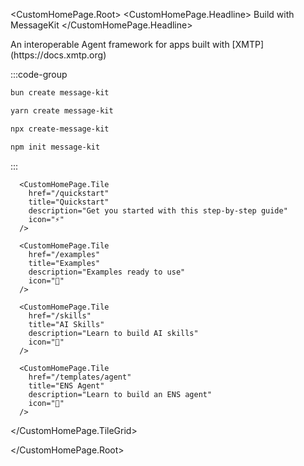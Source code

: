 
<CustomHomePage.Root>
<CustomHomePage.Headline>
  Build with MessageKit
</CustomHomePage.Headline>
  <div className="custom-homepage-description" style={{ textAlign: 'center' }}>
    An interoperable Agent framework for apps built with [XMTP](https://docs.xmtp.org) 
  </div>

<div className="custom-homepage-tile-grid-container" style={{ 
  marginTop: '2rem', 
  marginBottom: '2rem', 
  width: '75%', 
  maxWidth: '400px', 
  margin: '2rem auto',
  textAlign: 'center',
  fontSize: '1.5rem'
}}>

:::code-group

```bash [bun]
bun create message-kit
```

```bash [yarn]
yarn create message-kit
```

```bash [npx]
npx create-message-kit
```

```bash [npm]
npm init message-kit
```

:::

</div>
  <CustomHomePage.TileGrid>

      <CustomHomePage.Tile
        href="/quickstart"
        title="Quickstart"
        description="Get you started with this step-by-step guide"
        icon="⚡️"
      />

      <CustomHomePage.Tile
        href="/examples"
        title="Examples"
        description="Examples ready to use"
        icon="💬"
      />

      <CustomHomePage.Tile
        href="/skills"
        title="AI Skills"
        description="Learn to build AI skills"
        icon="🧠"
      />

      <CustomHomePage.Tile
        href="/templates/agent"
        title="ENS Agent"
        description="Learn to build an ENS agent"
        icon="🧠"
      />

  </CustomHomePage.TileGrid>

</CustomHomePage.Root>
